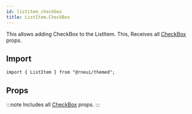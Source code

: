 ```yaml
---
id: listitem_checkbox
title: ListItem.CheckBox
---
```



<IconsStyle />

This allows adding CheckBox to the ListItem.
This, Receives all [CheckBox](checkbox#props) props.

## Import

```tsx
import { ListItem } from "@rneui/themed";
```

## Props

:::note
Includes all [CheckBox](checkbox#props) props.
:::
